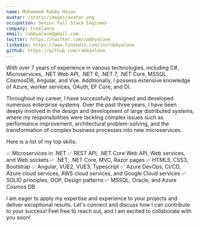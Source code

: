 ```yaml
---
name: Mohammed Rabby Hasan
avatar: /static/images/avatar.png
occupation: Senior Full Stack Engineer
company: Freelance
email: rabbyalone@gmail.com
twitter: https://twitter.com/rabbyalone
linkedin: https://www.linkedin.com/in/rabbyalone
github: https://github.com/rabbyalone
---
```


With over 7 years of experience in various technologies, including C#, Microservices, .NET Web API, .NET 6, .NET 7, .NET Core, MSSQL, CosmosDB, Angular, and Vue. Additionally, I possess extensive knowledge of Azure, worker services, OAuth, EF Core, and DI.

Throughout my career, I have successfully designed and developed numerous enterprise systems. Over the past three years, I have been deeply involved in the design and development of large distributed systems, where my responsibilities were tackling complex issues such as performance improvement, architectural problem-solving, and the transformation of complex business processes into new microservices.

Here is a list of my top skills:

✅ Microservices in .NET
✅ REST API, .NET Core Web API, Web services, and Web sockets
✅ .NET, .NET Core, MVC, Razor pages
✅ HTML5, CSS3, Bootstrap
✅ Angular, VUE2, VUE3, Typescript
✅ Azure DevOps, CI/CD, Azure cloud services, AWS cloud services, and Google Cloud services
✅ SOLID principles, OOP, Design patterns
✅ MSSQL, Oracle, and Azure Cosmos DB

I am eager to apply my expertise and experience to your projects and deliver exceptional results. Let's connect and discuss how I can contribute to your success! Feel free to reach out, and I am excited to collaborate with you soon!

